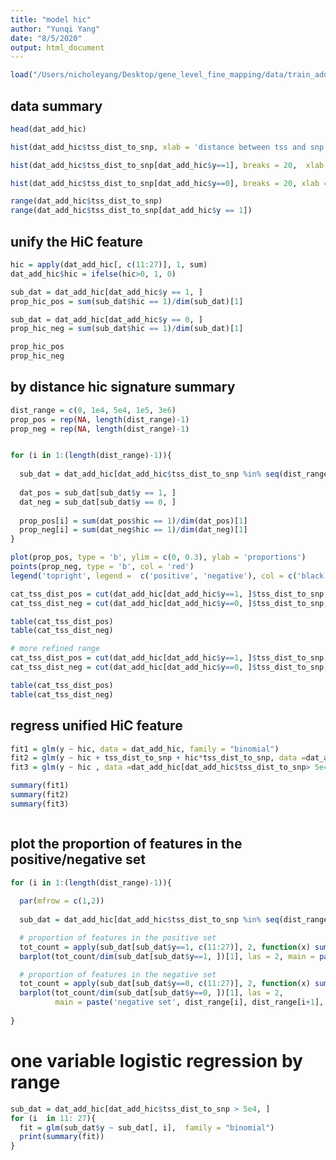```yaml
---
title: "model hic"
author: "Yunqi Yang"
date: "8/5/2020"
output: html_document
---
```


```r

load("/Users/nicholeyang/Desktop/gene_level_fine_mapping/data/train_add_hic.RData")

```


## data summary 
```r

head(dat_add_hic)

```

```r

hist(dat_add_hic$tss_dist_to_snp, xlab = 'distance between tss and snp', main = 'Histogram on all data')

```

```r

hist(dat_add_hic$tss_dist_to_snp[dat_add_hic$y==1], breaks = 20,  xlab = 'positive', main = '')

hist(dat_add_hic$tss_dist_to_snp[dat_add_hic$y==0], breaks = 20, xlab = 'negative', main = '')


```


```r

range(dat_add_hic$tss_dist_to_snp)
range(dat_add_hic$tss_dist_to_snp[dat_add_hic$y == 1])

```

## unify the HiC feature
```r

hic = apply(dat_add_hic[, c(11:27)], 1, sum)
dat_add_hic$hic = ifelse(hic>0, 1, 0)

```


```r

sub_dat = dat_add_hic[dat_add_hic$y == 1, ]
prop_hic_pos = sum(sub_dat$hic == 1)/dim(sub_dat)[1]

sub_dat = dat_add_hic[dat_add_hic$y == 0, ]
prop_hic_neg = sum(sub_dat$hic == 1)/dim(sub_dat)[1]

```

```r

prop_hic_pos
prop_hic_neg

```


## by distance hic signature summary

```r

dist_range = c(0, 1e4, 5e4, 1e5, 3e6)
prop_pos = rep(NA, length(dist_range)-1)
prop_neg = rep(NA, length(dist_range)-1)


for (i in 1:(length(dist_range)-1)){
  
  sub_dat = dat_add_hic[dat_add_hic$tss_dist_to_snp %in% seq(dist_range[i], dist_range[i+1], by = 1), ]
  
  dat_pos = sub_dat[sub_dat$y == 1, ]
  dat_neg = sub_dat[sub_dat$y == 0, ]
  
  prop_pos[i] = sum(dat_pos$hic == 1)/dim(dat_pos)[1]
  prop_neg[i] = sum(dat_neg$hic == 1)/dim(dat_neg)[1]
}

```


```r

plot(prop_pos, type = 'b', ylim = c(0, 0.3), ylab = 'proportions')
points(prop_neg, type = 'b', col = 'red')
legend('topright', legend =  c('positive', 'negative'), col = c('black', 'red'), lty = 1)

```


```r

cat_tss_dist_pos = cut(dat_add_hic[dat_add_hic$y==1, ]$tss_dist_to_snp, breaks = dist_range)
cat_tss_dist_neg = cut(dat_add_hic[dat_add_hic$y==0, ]$tss_dist_to_snp, breaks = dist_range)

table(cat_tss_dist_pos)
table(cat_tss_dist_neg)

```


```r

# more refined range
cat_tss_dist_pos = cut(dat_add_hic[dat_add_hic$y==1, ]$tss_dist_to_snp, breaks = c(0, 1e4, 5e4, 1e5, 2e5, 3e5, 4e5, 5e5, 3e6))
cat_tss_dist_neg = cut(dat_add_hic[dat_add_hic$y==0, ]$tss_dist_to_snp, breaks = c(0, 1e4, 5e4, 1e5, 2e5, 3e5, 4e5, 5e5, 3e6))

table(cat_tss_dist_pos)
table(cat_tss_dist_neg)

```


## regress unified HiC feature
```r


fit1 = glm(y ~ hic, data = dat_add_hic, family = "binomial")
fit2 = glm(y ~ hic + tss_dist_to_snp + hic*tss_dist_to_snp, data =dat_add_hic, family = "binomial")
fit3 = glm(y ~ hic , data =dat_add_hic[dat_add_hic$tss_dist_to_snp> 5e4, ], family = "binomial")

summary(fit1)
summary(fit2)
summary(fit3)



```


## plot the proportion of features in the positive/negative set
```r

for (i in 1:(length(dist_range)-1)){
  
  par(mfrow = c(1,2))
  
  sub_dat = dat_add_hic[dat_add_hic$tss_dist_to_snp %in% seq(dist_range[i], dist_range[i+1], by = 1), ]

  # proportion of features in the positive set
  tot_count = apply(sub_dat[sub_dat$y==1, c(11:27)], 2, function(x) sum(x == 1))
  barplot(tot_count/dim(sub_dat[sub_dat$y==1, ])[1], las = 2, main = paste('positive set', dist_range[i], dist_range[i+1], sep = ':'), cex.names=.7)

  # proportion of features in the negative set
  tot_count = apply(sub_dat[sub_dat$y==0, c(11:27)], 2, function(x) sum(x == 1))
  barplot(tot_count/dim(sub_dat[sub_dat$y==0, ])[1], las = 2, 
          main = paste('negative set', dist_range[i], dist_range[i+1], sep = ':'), cex.names=.7)
  
}

```


# one variable logistic regression by range
```r

sub_dat = dat_add_hic[dat_add_hic$tss_dist_to_snp > 5e4, ]
for (i  in 11: 27){
  fit = glm(sub_dat$y ~ sub_dat[, i],  family = "binomial")
  print(summary(fit))
}


```

